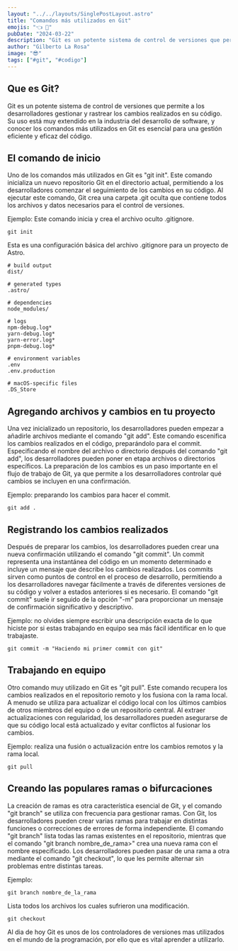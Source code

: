 ---
layout: "../../layouts/SinglePostLayout.astro"
title: "Comandos más utilizados en Git"
emojis: "👈 👏"
pubDate: "2024-03-22"
description: "Git es un potente sistema de control de versiones que permite a los desarrolladores gestionar y rastrear los cambios realizados en su código."
author: "Gilberto La Rosa"
image: "😎"
tags: ["#git", "#codigo"]
---

## Que es Git?

Git es un potente sistema de control de versiones que permite a los desarrolladores gestionar y rastrear los cambios realizados en su código. Su uso está muy extendido en la industria del desarrollo de software, y conocer los comandos más utilizados en Git es esencial para una gestión eficiente y eficaz del código.

## El comando de inicio

Uno de los comandos más utilizados en Git es "git init". Este comando inicializa un nuevo repositorio Git en el directorio actual, permitiendo a los desarrolladores comenzar el seguimiento de los cambios en su código. Al ejecutar este comando, Git crea una carpeta .git oculta que contiene todos los archivos y datos necesarios para el control de versiones.

Ejemplo: Este comando inicia y crea el archivo oculto .gitignore.

```sh:
git init
```

Esta es una configuración básica del archivo .gitignore para un proyecto de Astro.

```md:
# build output
dist/

# generated types
.astro/

# dependencies
node_modules/

# logs
npm-debug.log*
yarn-debug.log*
yarn-error.log*
pnpm-debug.log*

# environment variables
.env
.env.production

# macOS-specific files
.DS_Store
```

## Agregando archivos y cambios en tu proyecto

Una vez inicializado un repositorio, los desarrolladores pueden empezar a añadirle archivos mediante el comando "git add". Este comando escenifica los cambios realizados en el código, preparándolo para el commit. Especificando el nombre del archivo o directorio después del comando "git add", los desarrolladores pueden poner en etapa archivos o directorios específicos. La preparación de los cambios es un paso importante en el flujo de trabajo de Git, ya que permite a los desarrolladores controlar qué cambios se incluyen en una confirmación.

Ejemplo: preparando los cambios para hacer el commit.

```sh:
git add .
```

## Registrando los cambios realizados

Después de preparar los cambios, los desarrolladores pueden crear una nueva confirmación utilizando el comando "git commit". Un commit representa una instantánea del código en un momento determinado e incluye un mensaje que describe los cambios realizados. Los commits sirven como puntos de control en el proceso de desarrollo, permitiendo a los desarrolladores navegar fácilmente a través de diferentes versiones de su código y volver a estados anteriores si es necesario. El comando "git commit" suele ir seguido de la opción "-m" para proporcionar un mensaje de confirmación significativo y descriptivo.

Ejemplo: no olvides siempre escribir una descripción exacta de lo que hiciste por si estas trabajando en equipo sea más fácil identificar en lo que trabajaste.

```sh:
git commit -m "Haciendo mi primer commit con git"
```

## Trabajando en equipo

Otro comando muy utilizado en Git es "git pull". Este comando recupera los cambios realizados en el repositorio remoto y los fusiona con la rama local. A menudo se utiliza para actualizar el código local con los últimos cambios de otros miembros del equipo o de un repositorio central. Al extraer actualizaciones con regularidad, los desarrolladores pueden asegurarse de que su código local está actualizado y evitar conflictos al fusionar los cambios.

Ejemplo: realiza una fusión o actualización entre los cambios remotos y la rama local.

```sh:
git pull
```

## Creando las populares ramas o bifurcaciones

La creación de ramas es otra característica esencial de Git, y el comando "git branch" se utiliza con frecuencia para gestionar ramas. Con Git, los desarrolladores pueden crear varias ramas para trabajar en distintas funciones o correcciones de errores de forma independiente. El comando "git branch" lista todas las ramas existentes en el repositorio, mientras que el comando "git branch nombre_de_rama>" crea una nueva rama con el nombre especificado. Los desarrolladores pueden pasar de una rama a otra mediante el comando "git checkout", lo que les permite alternar sin problemas entre distintas tareas.

Ejemplo:

```sh:
git branch nombre_de_la_rama
```

Lista todos los archivos los cuales sufrieron una modificación.

```sh:
git checkout
```

Al dia de hoy Git es unos de los controladores de versiones mas utilizados en el mundo de la programación, por ello que es vital aprender a utilizarlo.
